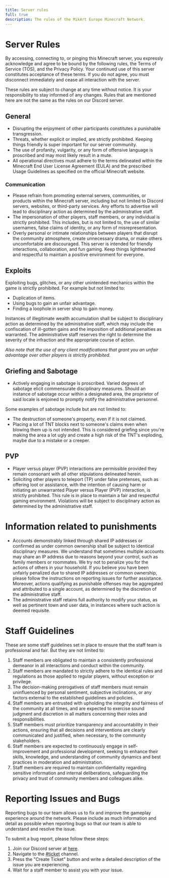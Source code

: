 ```yaml
---
title: Server rules
full: true
description: The rules of the MikArt Europe Minecraft Network.
---
```


# Server Rules
By accessing, connecting to, or pinging this Minecraft server, you expressly acknowledge and agree to be bound by the following rules,
the Terms of Service (TOS), and the Privacy Policy. Your continued use of this server constitutes acceptance of these terms.
If you do not agree, you must disconnect immediately and cease all interaction with the server.
<Callout type="warning">

These rules are subject to change at any time without notice. It is your responsibility to stay informed of any changes.
Rules that are mentioned here are not the same as the rules on our Discord server.
</Callout>

## General
- Disrupting the enjoyment of other participants constitutes a punishable transgression.
- Threats, whether explicit or implied, are strictly prohibited. Keeping things friendly is super important for our server community.
- The use of profanity, vulgarity, or any form of offensive language is proscribed and may most likely result in a mute.
- All operational directives must adhere to the terms delineated within the Minecraft End User License Agreement (EULA)
and the prescribed Usage Guidelines as specified on the official Minecraft website.


### Communication
- Please refrain from promoting external servers, communities, or products within the Minecraft server,
including but not limited to Discord servers, websites, or third-party services.
Any efforts to advertise will lead to disciplinary action as determined by the administrative staff.
- The impersonation of other players, staff members, or any individual is strictly prohibited. This includes,
but is not limited to, the use of similar usernames, false claims of identity, or any form of misrepresentation.
- Overly personal or intimate relationships between players that disrupt the community atmosphere, create unnecessary drama,
or make others uncomfortable are discouraged. This server is intended for friendly interactions, collaboration, and fun gaming.
Keep things lighthearted and respectful to maintain a positive environment for everyone.

## Exploits
Exploiting bugs, glitches, or any other unintended mechanics within the game is strictly prohibited. For example but not limited to:
- Duplication of items.
- Using bugs to gain an unfair advantage.
- Finding a loophole in server shop to gain money.

Instances of illegitimate wealth accumulation shall be subject to disciplinary action as determined by the administrative staff,
which may include the confiscation of ill-gotten gains and the imposition of additional penalties as warranted. The administrative staff
reserves the right to determine the severity of the infraction and the appropriate course of action.

*Also note that the use of any client modifications that grant you an unfair advantage over other players is strictly prohibited.*

## Griefing and Sabotage
- Actively engaging in sabotage is proscribed. Varied degrees of sabotage elicit commensurate disciplinary measures.
Should an instance of sabotage occur within a designated area, the proprietor of said locale is enjoined to promptly
notify the administrative personnel.

Some examples of sabotage include but are not limited to:
- The destruction of someone's property, even if it is not claimed.
- Placing a lot of TNT blocks next to someone's claims even when blowing them up is not intended. This is considered griefing
since you're making the area a lot ugly and create a high risk of the TNT's exploding, maybe due to a mistake or a creeper.

## PVP
- Player versus player (PVP) interactions are permissible provided they
remain consonant with all other stipulations delineated herein.
- Soliciting other players to teleport (TP) under false pretenses, such as offering loot or assistance,
with the intention of causing harm or initiating an unwarranted Player versus Player (PVP) interaction, is strictly prohibited.
This rule is in place to maintain a fair and respectful gaming environment. Violations will be subject to disciplinary action as
determined by the administrative staff.

# Information related to punishments
- Accounts demonstrably linked through shared IP addresses or confirmed as under common ownership shall be subject
to identical disciplinary measures. We understand that sometimes multiple accounts may share an IP address due to
reasons beyond your control, such as family members or roommates. We try not to penalize you for the actions of others
in your household. If you believe you have been unfairly penalized due to shared IP addresses or common ownership,
please follow the instructions on reporting issues for further assistance. Moreover, actions qualifying as punishable
offenses may be aggregated and attributed to a single account, as determined by the discretion of the administrative staff.
- The administrative staff retains full authority to modify your status,
as well as pertinent town and user data, in instances where such action is deemed requisite.

# Staff Guidelines
These are some staff guidelines set in place to ensure that the staff team is professional and fair. But they are not limited to:
1. Staff members are obligated to maintain a consistently professional demeanor in all interactions and conduct within the community.
2. Staff members are mandated to strictly adhere to the identical rules and regulations
as those applied to regular players, without exception or privilege.
3. The decision-making prerogatives of staff members must remain uninfluenced by personal sentiment,
subjective inclinations, or any factors external to the established guidelines and policies.
4. Staff members are entrusted with upholding the integrity and fairness of the community at all times,
and are expected to exercise sound judgment and discretion in all matters concerning their roles and responsibilities.
5. Staff members must prioritize transparency and accountability in their actions, ensuring that all decisions and
interventions are clearly communicated and justified, when necessary, to the community stakeholders.
6. Staff members are expected to continuously engage in self-improvement and professional development,
seeking to enhance their skills, knowledge, and understanding of community dynamics and best practices in moderation and administration.
7. Staff members are required to maintain confidentiality regarding sensitive information and internal
deliberations, safeguarding the privacy and trust of community members and colleagues alike.

# Reporting Issues and Bugs
Reporting bugs to our team allows us to fix and improve the gameplay experience around the network.
Please include as much information and detail as possible when reporting bugs
so that our team is able to understand and resolve the issue.

To submit a bug report, please follow these steps:
1. Join our Discord server at [here](https://discord.gg/SuXGbq24wA).
2. Navigate to the [#ticket](https://discord.com/channels/770634445370687519/1153306083289477140) channel.
3. Press the "Create Ticket" button and write a detailed description of the issue you are experiencing.
4. Wait for a staff member to assist you with your issue.
